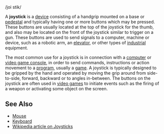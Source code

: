 /joi stik/

A '''joystick''' is a [[device]] consisting of a handgrip mounted on a base or [[pedestal]] and typically having one or more buttons which may be pressed. These buttons are usually located at the top of the joystick for the thumb, and also may be located on the front of the joystick similar to trigger on a gun.  These buttons are used to send signals to a computer, machine or device, such as a robotic arm, an [[elevator]], or other types of [[industrial]] equipment.

The most common use for a joystick is in connection with a [[computer]] or [[video game console]], in order to send commands, instructions or action movement to a [[program]], usually a [[game]].  A joystick is typically designed to be gripped by the hand and operated by moving the grip around from side-to-side, forward, backward or to angles in-between.  The buttons on the joystick are often used in [[video games]] to initiate events such as the firing of a weapon or activating some object on the screen.

==See Also==
* [[Mouse]]
* [[Keyboard]]
* [[w:Joystick|Wikipedia article on Joysticks]]